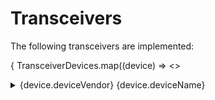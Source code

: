 
# Transceivers

The following transceivers are implemented:

{
  TransceiverDevices.map((device) => <>
    <details>
      <summary>{device.deviceVendor} {device.deviceName}</summary>

      This device implements the following commands:
      <ul>
      {
        new device().getCommandKeys().map((key) => <li>{key}</li>)
      }
      </ul>
    </details>
  </>)
}
